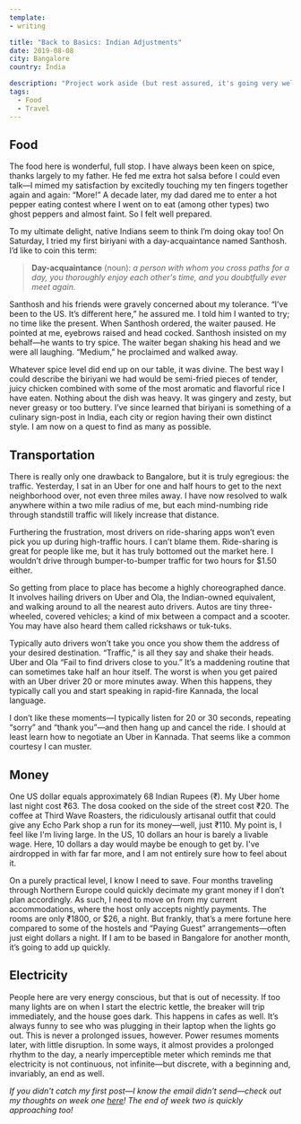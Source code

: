 ```yaml
---
template:
- writing

title: "Back to Basics: Indian Adjustments"
date: 2019-08-08
city: Bangalore
country: India

description: "Project work aside (but rest assured, it's going very well) I want to talk about the simple facts of living here in Bangalore: what I am having to adjust to, how my days are being restructured, what it feels like to exist in an unknown place for the first time."
tags:
  - Food
  - Travel
---
```


## Food

The food here is wonderful, full stop. I have always been keen on spice, thanks largely to my father. He fed me extra hot salsa before I could even talk—I mimed my satisfaction by excitedly touching my ten fingers together again and again: “More!” A decade later, my dad dared me to enter a hot pepper eating contest where I went on to eat (among other types) two ghost peppers and almost faint. So I felt well prepared.

To my ultimate delight, native Indians seem to think I’m doing okay too! On Saturday, I tried my first biriyani with a day-acquaintance named Santhosh. I’d like to coin this term:

> **Day-acquaintance** (noun): _a person with whom you cross paths for a day, you thoroughly enjoy each other's time, and you doubtfully ever meet again._

Santhosh and his friends were gravely concerned about my tolerance. “I’ve been to the US. It’s different here,” he assured me. I told him I wanted to try; no time like the present. When Santhosh ordered, the waiter paused. He pointed at me, eyebrows raised and head cocked. Santhosh insisted on my behalf—he wants to try spice. The waiter began shaking his head and we were all laughing. “Medium,” he proclaimed and walked away.

Whatever spice level did end up on our table, it was divine. The best way I could describe the biriyani we had would be semi-fried pieces of tender, juicy chicken combined with some of the most aromatic and flavorful rice I have eaten. Nothing about the dish was heavy. It was gingery and zesty, but never greasy or too buttery. I’ve since learned that biriyani is something of a culinary sign-post in India, each city or region having their own distinct style. I am now on a quest to find as many as possible.

## Transportation

There is really only one drawback to Bangalore, but it is truly egregious: the traffic. Yesterday, I sat in an Uber for one and half hours to get to the next neighborhood over, not even three miles away. I have now resolved to walk anywhere within a two mile radius of me, but each mind-numbing ride through standstill traffic will likely increase that distance.

Furthering the frustration, most drivers on ride-sharing apps won’t even pick you up during high-traffic hours. I can’t blame them. Ride-sharing is great for people like me, but it has truly bottomed out the market here. I wouldn’t drive through bumper-to-bumper traffic for two hours for \$1.50 either.

So getting from place to place has become a highly choreographed dance. It involves hailing drivers on Uber and Ola, the Indian-owned equivalent, and walking around to all the nearest auto drivers. Autos are tiny three-wheeled, covered vehicles; a kind of mix between a compact and a scooter. You may have also heard them called rickshaws or tuk-tuks.

Typically auto drivers won’t take you once you show them the address of your desired destination. “Traffic,” is all they say and shake their heads. Uber and Ola “Fail to find drivers close to you.” It’s a maddening routine that can sometimes take half an hour itself. The worst is when you get paired with an Uber driver 20 or more minutes away. When this happens, they typically call you and start speaking in rapid-fire Kannada, the local language.

I don’t like these moments—I typically listen for 20 or 30 seconds, repeating “sorry” and “thank you”—and then hang up and cancel the ride. I should at least learn how to negotiate an Uber in Kannada. That seems like a common courtesy I can muster.

## Money

One US dollar equals approximately 68 Indian Rupees (₹). My Uber home last night cost ₹63. The dosa cooked on the side of the street cost ₹20. The coffee at Third Wave Roasters, the ridiculously artisanal outfit that could give any Echo Park shop a run for its money—well, just ₹110. My point is, I feel like I'm living large. In the US, 10 dollars an hour is barely a livable wage. Here, 10 dollars a day would maybe be enough to get by. I've airdropped in with far far more, and I am not entirely sure how to feel about it.

On a purely practical level, I know I need to save. Four months traveling through Northern Europe could quickly decimate my grant money if I don’t plan accordingly. As such, I need to move on from my current accommodations, where the host only accepts nightly payments. The rooms are only ₹1800, or \$26, a night. But frankly, that’s a mere fortune here compared to some of the hostels and “Paying Guest” arrangements—often just eight dollars a night. If I am to be based in Bangalore for another month, it’s going to add up quickly.

## Electricity

People here are very energy conscious, but that is out of necessity. If too many lights are on when I start the electric kettle, the breaker will trip immediately, and the house goes dark. This happens in cafes as well. It’s always funny to see who was plugging in their laptop when the lights go out. This is never a prolonged issues, however. Power resumes moments later, with little disruption. In some ways, it almost provides a prolonged rhythm to the day, a nearly imperceptible meter which reminds me that electricity is not continuous, not infinite—but discrete, with a beginning and, invariably, an end as well.

_If you didn't catch my first post—I know the email didn't send—check out my thoughts on week one [here](https://www.elibenton.co/writing/week-1/)! The end of week two is quickly approaching too!_
